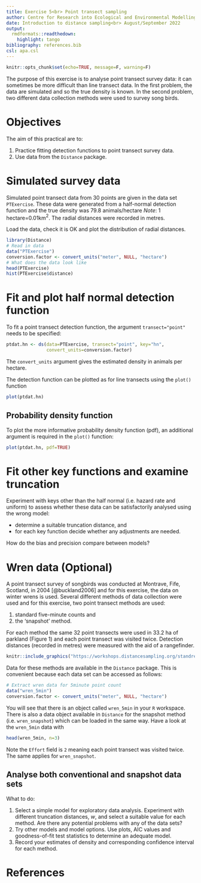 ---
title: Exercise 5<br> Point transect sampling
author: Centre for Research into Ecological and Environmental Modelling <br> **University of St Andrews**
date: Introduction to distance sampling<br> August/September 2022
output: 
  rmdformats::readthedown:
    highlight: tango
bibliography: references.bib
csl: apa.csl
---

```{r setup, include=FALSE, message=FALSE}
knitr::opts_chunk$set(echo=TRUE, message=F, warning=F)
```

The purpose of this exercise is to analyse point transect survey data: it can sometimes be more difficult than line transect data. In the first problem, the data are simulated and so the true density is known. In the second problem, two different data collection methods were used to survey song birds.

# Objectives

The aim of this practical are to:

1.  Practice fitting detection functions to point transect survey data.
2.  Use data from the `Distance` package.

# Simulated survey data

Simulated point transect data from 30 points are given in the data set `PTExercise`. These data were generated from a half-normal detection function and the true density was 79.8 animals/hectare *Note*: 1 hectare=0.01km$^2$. The radial distances were recorded in metres.

Load the data, check it is OK and plot the distribution of radial distances.

```{r, echo=T, eval=F}
library(Distance)
# Read in data
data("PTExercise")
conversion.factor <- convert_units("meter", NULL, "hectare")
# What does the data look like
head(PTExercise)
hist(PTExercise$distance)
```

# Fit and plot half normal detection function

To fit a point transect detection function, the argument `transect="point"` needs to be specified:

```{r, echo=T, eval=F}
ptdat.hn <- ds(data=PTExercise, transect="point", key="hn", 
               convert_units=conversion.factor)
```

The `convert_units` argument gives the estimated density in animals per hectare.

The detection function can be plotted as for line transects using the `plot()` function

```{r, eval=F}
plot(ptdat.hn)
```

## Probability density function

To plot the more informative probability density function (pdf), an additional argument is required in the `plot()` function:

```{r, eval=F}
plot(ptdat.hn, pdf=TRUE)
```

# Fit other key functions and examine truncation

Experiment with keys other than the half normal (i.e. hazard rate and uniform) to assess whether these data can be satisfactorily analysed using the wrong model:

-   determine a suitable truncation distance, and
-   for each key function decide whether any adjustments are needed.

How do the bias and precision compare between models?

# Wren data (Optional)

A point transect survey of songbirds was conducted at Montrave, Fife, Scotland, in 2004 [@buckland2006] and for this exercise, the data on winter wrens is used. Several different methods of data collection were used and for this exercise, two point transect methods are used:

1.  standard five-minute counts and
2.  the 'snapshot' method.

For each method the same 32 point transects were used in 33.2 ha of parkland (Figure 1) and each point transect was visited twice. Detection distances (recorded in metres) were measured with the aid of a rangefinder.

```{r montrave, echo=FALSE, fig.cap="The study site: the dotted line is a small stream, the short dashed lines are tracks and the thick dashed line is a main road. The 32 points, shown by crosses, are laid out on a systematic grid with 100m separation. The diagonal lines were used for a line transect survey.", out.width = '50%'}
knitr::include_graphics("https://workshops.distancesampling.org/standrews-2019/intro/practicals/figures/Prac_5_Figure_1.png")
```

Data for these methods are available in the `Distance` package. This is convenient because each data set can be accessed as follows:

```{r, echo=T, eval=F}
# Extract wren data for 5minute point count
data("wren_5min")
conversion.factor <- convert_units("meter", NULL, "hectare")
```

You will see that there is an object called `wren_5min` in your `R` workspace. There is also a data object available in `Distance` for the snapshot method (i.e. `wren_snapshot`) which can be loaded in the same way. Have a look at the `wren_5min` data with

```{r, echo=T, eval=F}
head(wren_5min, n=3)
```

Note the `Effort` field is `2` meaning each point transect was visited twice. The same applies for `wren_snapshot`.

## Analyse both conventional and snapshot data sets

What to do:

1.  Select a simple model for exploratory data analysis. Experiment with different truncation distances, $w$, and select a suitable value for each method. Are there any potential problems with any of the data sets?
2.  Try other models and model options. Use plots, AIC values and goodness-of-fit test statistics to determine an adequate model.
3.  Record your estimates of density and corresponding confidence interval for each method.

# References
